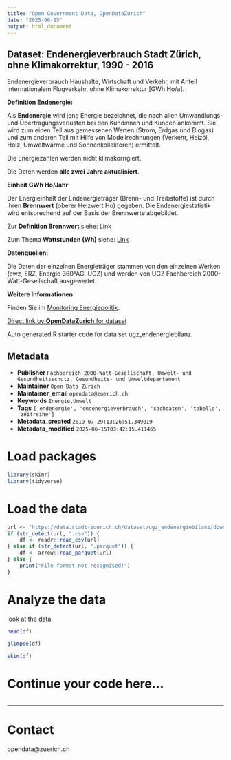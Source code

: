 ```yaml
---
title: "Open Government Data, OpenDataZurich"
date: "2025-06-15"
output: html_document
---
```


## Dataset: Endenergieverbrauch Stadt Zürich, ohne Klimakorrektur, 1990 - 2016


Endenergieverbrauch Haushalte, Wirtschaft und Verkehr, mit Anteil internationalem Flugverkehr, ohne Klimakorrektur [GWh Ho/a].


**Definition Endenergie:**


Als **Endenergie** wird jene Energie bezeichnet, die nach allen Umwandlungs- und Übertragungsverlusten bei den Kundinnen und Kunden ankommt.
Sie wird zum einen Teil aus gemessenen Werten (Strom, Erdgas und Biogas) und zum anderen Teil mit Hilfe von Modellrechnungen (Verkehr, Heizöl, Holz, Umweltwärme und Sonnenkollektoren) ermittelt. 

Die Energiezahlen werden nicht klimakorrigiert. 

Die Daten werden **alle zwei Jahre aktualisiert**.


[]()

**Einheit GWh Ho/Jahr**


Der Energieinhalt der Endenergieträger (Brenn- und Treibstoffe) ist durch ihren **Brennwert** (oberer Heizwert Ho) gegeben. Die Endenergiestatistik wird entsprechend auf der Basis der Brennwerte abgebildet. 

Zur **Definition Brennwert** siehe: 
[Link](https://de.wikipedia.org/wiki/Brennwert)

Zum Thema **Wattstunden (Wh)** siehe: 
[Link](https://de.wikipedia.org/wiki/Wattstunde)



[]()

**Datenquellen:**


Die Daten der einzelnen Energieträger stammen von den einzelnen Werken (ewz, ERZ, Energie 360°AG, UGZ) und werden von UGZ Fachbereich 2000-Watt-Gesellschaft ausgewertet.


[]()

**Weitere Informationen:**


Finden Sie im [Monitoring Energiepolitik](https://www.stadt-zuerich.ch/de/umwelt-und-energie/energie/planung-strategien/monitoring.html).


[]()



[Direct link by **OpenDataZurich** for dataset](https://data.stadt-zuerich.ch/dataset/ugz_endenergiebilanz)

Auto generated R starter code for data set ugz_endenergiebilanz.

## Metadata

- **Publisher** `Fachbereich 2000-Watt-Gesellschaft, Umwelt- und Gesundheitsschutz, Gesundheits- und Umweltdepartement`
- **Maintainer** `Open Data Zürich`
- **Maintainer_email** `opendata@zuerich.ch`
- **Keywords** `Energie,Umwelt`
- **Tags** `['endenergie', 'endenergieverbrauch', 'sachdaten', 'tabelle', 'zeitreihe']`
- **Metadata_created** `2019-07-29T13:26:51.349019`
- **Metadata_modified** `2025-06-15T03:42:15.411465`


# Load packages

```r
library(skimr)
library(tidyverse)
```

# Load the data

```r
url <- "https://data.stadt-zuerich.ch/dataset/ugz_endenergiebilanz/download/ugz_endenergiebilanz.csv"
if (str_detect(url, ".csv")) {
    df <- readr::read_csv(url)
} else if (str_detect(url, ".parquet")) {
    df <- arrow::read_parquet(url)
} else {
    print("File format not recognised!")
}
```

# Analyze the data

look at the data
```r
head(df)
```

```r
glimpse(df)
```

```r
skim(df)
```

# Continue your code here...

```r

```

------------------------------------------------------------------------

# Contact

opendata@zuerich.ch
